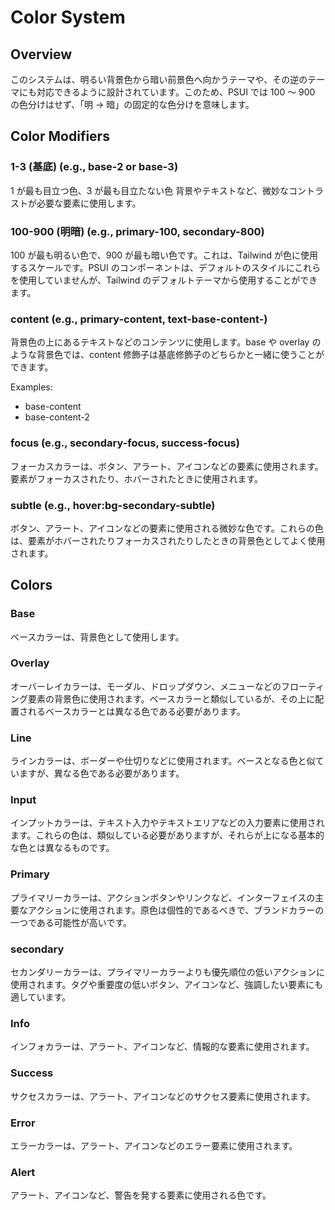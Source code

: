 
<Meta title="Concepts/Colors" />

# Color System

## Overview

このシステムは、明るい背景色から暗い前景色へ向かうテーマや、その逆のテーマにも対応できるように設計されています。このため、PSUI では 100 ～ 900 の色分けはせず、「明 → 暗」の固定的な色分けを意味します。

## Color Modifiers

### 1-3 (基底) (e.g., base-2 or base-3)

1 が最も目立つ色、3 が最も目立たない色 背景やテキストなど、微妙なコントラストが必要な要素に使用します。

### 100-900 (明暗) (e.g., primary-100, secondary-800)

100 が最も明るい色で、900 が最も暗い色です。これは、Tailwind が色に使用するスケールです。PSUI のコンポーネントは、デフォルトのスタイルにこれらを使用していませんが、Tailwind のデフォルトテーマから使用することができます。

### content (e.g., primary-content, text-base-content-)

背景色の上にあるテキストなどのコンテンツに使用します。base や overlay のような背景色では、content 修飾子は基底修飾子のどちらかと一緒に使うことができます。

Examples:

- base-content
- base-content-2

### focus (e.g., secondary-focus, success-focus)

フォーカスカラーは、ボタン、アラート、アイコンなどの要素に使用されます。要素がフォーカスされたり、ホバーされたときに使用されます。

### subtle (e.g., hover:bg-secondary-subtle)

ボタン、アラート、アイコンなどの要素に使用される微妙な色です。これらの色は、要素がホバーされたりフォーカスされたりしたときの背景色としてよく使用されます。

## Colors

### Base

ベースカラーは、背景色として使用します。

<ColorTable colorPrefix="base" />

### Overlay

オーバーレイカラーは、モーダル、ドロップダウン、メニューなどのフローティング要素の背景色に使用されます。ベースカラーと類似しているが、その上に配置されるベースカラーとは異なる色である必要があります。

<ColorTable colorPrefix="overlay" />

### Line

ラインカラーは、ボーダーや仕切りなどに使用されます。ベースとなる色と似ていますが、異なる色である必要があります。

<ColorTable colorPrefix="line" />

### Input

インプットカラーは、テキスト入力やテキストエリアなどの入力要素に使用されます。これらの色は、類似している必要がありますが、それらが上になる基本的な色とは異なるものです。

<ColorTable colorPrefix="input" />

### Primary

プライマリーカラーは、アクションボタンやリンクなど、インターフェイスの主要なアクションに使用されます。原色は個性的であるべきで、ブランドカラーの一つである可能性が高いです。

<ColorTable colorPrefix="primary" />

### secondary

セカンダリーカラーは、プライマリーカラーよりも優先順位の低いアクションに使用されます。タグや重要度の低いボタン、アイコンなど、強調したい要素にも適しています。

<ColorTable colorPrefix="secondary" />

### Info

インフォカラーは、アラート、アイコンなど、情報的な要素に使用されます。

<ColorTable colorPrefix="info" />

### Success

サクセスカラーは、アラート、アイコンなどのサクセス要素に使用されます。

<ColorTable colorPrefix="success" />

### Error

エラーカラーは、アラート、アイコンなどのエラー要素に使用されます。

<ColorTable colorPrefix="danger" />

### Alert

アラート、アイコンなど、警告を発する要素に使用される色です。

<ColorTable colorPrefix="warning" />
